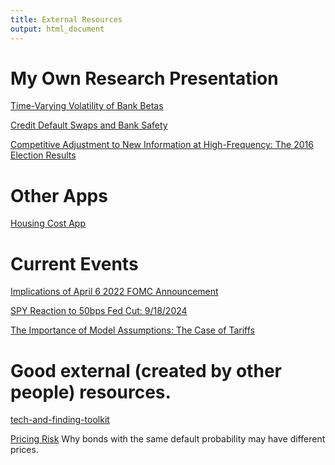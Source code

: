 ```yaml
---
title: External Resources
output: html_document
---
```


# My Own Research Presentation

[Time-Varying Volatility of Bank Betas](https://matt-brigida.github.io/tv_vol_bank_beta/)

[Credit Default Swaps and Bank Safety](https://matt-brigida.github.io/cds_paper_presentation/)

[Competitive Adjustment to New Information at High-Frequency: The 2016 Election Results](https://matt-brigida.github.io/Information-Flow-Algorithms-and-the-2016-Election/)

<!--- [FDIC Work 2024 and Some Teaching Materials](https://financial-education.github.io/fdic_2024_presentation/) -->

# Other Apps

[Housing Cost App](https://ztranche.com/other/housing_cost_app)

# Current Events

[Implications of April 6 2022 FOMC Announcement](https://financial-education.github.io/fomc_minutes_released_4_6_2022/)

[SPY Reaction to 50bps Fed Cut: 9/18/2024](https://financial-education.github.io/fed_sept_18_2024/)

[The Importance of Model Assumptions:  The Case of Tariffs](https://financial-education.github.io/model_assumptions_tariffs/)

# Good external (created by other people) resources. 

[tech-and-finding-toolkit](https://github.com/KatherineMichel/tech-and-funding-toolkit#finance-extra)

[Pricing Risk](http://web.mit.edu/15.423/test/notes/chapter7.html)  Why bonds with the same default probability may have different prices.
